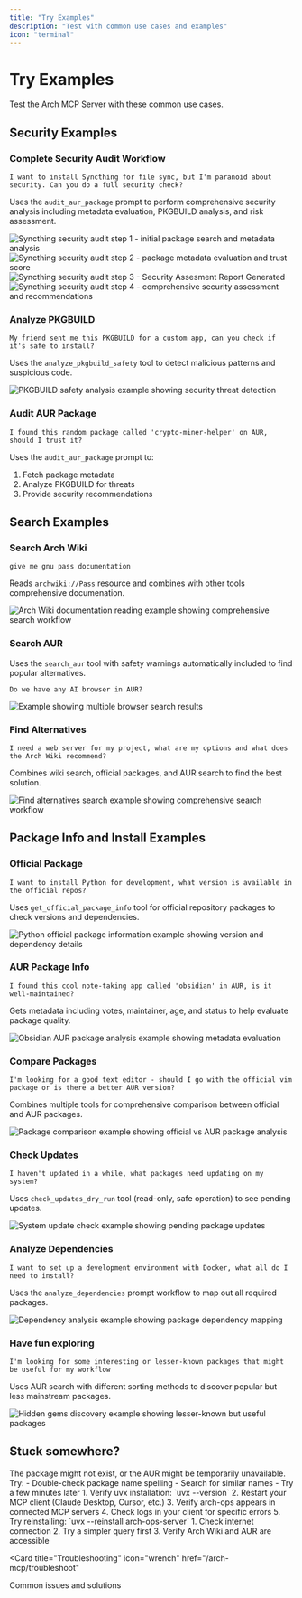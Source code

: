 ```yaml
---
title: "Try Examples"
description: "Test with common use cases and examples"
icon: "terminal"
---
```


# Try Examples

Test the Arch MCP Server with these common use cases.

## Security Examples

### Complete Security Audit Workflow

```
I want to install Syncthing for file sync, but I'm paranoid about security. Can you do a full security check?
```

Uses the `audit_aur_package` prompt to perform comprehensive security analysis including metadata evaluation, PKGBUILD analysis, and risk assessment.

<Columns cols={2}>
  <Frame caption="Step 1: Initial Package Search Using Multiple Tools">
    <img 
      src="/images/examples/syncthing1.png" 
      alt="Syncthing security audit step 1 - initial package search and metadata analysis" 
      style={{ borderRadius: '0.5rem', width: '100%' }}
    />
  </Frame>
  
  <Frame caption="Step 2: Metadata Analysis of AUR Package">
    <img 
      src="/images/examples/syncthing2.png" 
      alt="Syncthing security audit step 2 - package metadata evaluation and trust score" 
      style={{ borderRadius: '0.5rem', width: '100%' }}
    />
  </Frame>
  
  <Frame caption="Step 3: Security Assessment Report Generated">
    <img 
      src="/images/examples/syncthing3.png" 
      alt="Syncthing security audit step 3 - Security Assesment Report Generated" 
      style={{ borderRadius: '0.5rem', width: '100%' }}
    />
  </Frame>
  
  <Frame caption="Step 4: Decision left on user with complete guide">
    <img 
      src="/images/examples/syncthing4.png" 
      alt="Syncthing security audit step 4 - comprehensive security assessment and recommendations" 
      style={{ borderRadius: '0.5rem', width: '100%' }}
    />
  </Frame>
</Columns>



### Analyze PKGBUILD

```
My friend sent me this PKGBUILD for a custom app, can you check if it's safe to install?
```

Uses the `analyze_pkgbuild_safety` tool to detect malicious patterns and suspicious code.

<Frame caption="Example of PKGBUILD safety analysis">
  <img 
    src="/images/examples/analyze_pkgbuild_safety.png" 
    alt="PKGBUILD safety analysis example showing security threat detection" 
    style={{ borderRadius: '0.5rem' }}
  />
</Frame>

### Audit AUR Package

```
I found this random package called 'crypto-miner-helper' on AUR, should I trust it?
```

Uses the `audit_aur_package` prompt to:
1. Fetch package metadata
2. Analyze PKGBUILD for threats
3. Provide security recommendations


## Search Examples

### Search Arch Wiki

```
give me gnu pass documentation
```

Reads `archwiki://Pass` resource and combines with other tools comprehensive documenation.

<Frame caption="Example of reading Arch Wiki documentation">
  <img 
    src="/images/examples/wiki-docs.png" 
    alt="Arch Wiki documentation reading example showing comprehensive search workflow" 
    style={{ borderRadius: '0.5rem' }}
  />
</Frame>

### Search AUR

Uses the `search_aur` tool with safety warnings automatically included to find popular alternatives.

```
Do we have any AI browser in AUR?
```

<Frame caption="Example of finding browsers through comprehensive search">
  <img 
    src="/images/examples/browser-search.png" 
    alt="Example showing multiple browser search results" 
    style={{ borderRadius: '0.5rem' }}
  />
</Frame>


### Find Alternatives

```
I need a web server for my project, what are my options and what does the Arch Wiki recommend?
```

Combines wiki search, official packages, and AUR search to find the best solution.

<Frame caption="Example of finding alternatives through comprehensive search">
  <img 
    src="/images/examples/find_alternatives.png" 
    alt="Find alternatives search example showing comprehensive search workflow" 
    style={{ borderRadius: '0.5rem' }}
  />
</Frame>

## Package Info and Install Examples

### Official Package

```
I want to install Python for development, what version is available in the official repos?
```

Uses `get_official_package_info` tool for official repository packages to check versions and dependencies.

<Frame caption="Example of checking official Python package information">
  <img 
    src="/images/examples/python-repos.png" 
    alt="Python official package information example showing version and dependency details" 
    style={{ borderRadius: '0.5rem' }}
  />
</Frame>


### AUR Package Info

```
I found this cool note-taking app called 'obsidian' in AUR, is it well-maintained?
```

Gets metadata including votes, maintainer, age, and status to help evaluate package quality.

<Frame caption="Example of analyzing AUR package metadata for Obsidian">
  <img 
    src="/images/examples/obsidian-analysis.png" 
    alt="Obsidian AUR package analysis example showing metadata evaluation" 
    style={{ borderRadius: '0.5rem' }}
  />
</Frame>

### Compare Packages

```
I'm looking for a good text editor - should I go with the official vim package or is there a better AUR version?
```

Combines multiple tools for comprehensive comparison between official and AUR packages.

<Frame caption="Example of comparing packages between official and AUR repositories">
  <img 
    src="/images/examples/compare_packages.png" 
    alt="Package comparison example showing official vs AUR package analysis" 
    style={{ borderRadius: '0.5rem' }}
  />
</Frame>

### Check Updates

```
I haven't updated in a while, what packages need updating on my system?
```

Uses `check_updates_dry_run` tool (read-only, safe operation) to see pending updates.

<Frame caption="Example of checking system updates">
  <img 
    src="/images/examples/check_update_dry_run.png" 
    alt="System update check example showing pending package updates" 
    style={{ borderRadius: '0.5rem' }}
  />
</Frame>

### Analyze Dependencies

```
I want to set up a development environment with Docker, what all do I need to install?
```

Uses the `analyze_dependencies` prompt workflow to map out all required packages.

<Frame caption="Example of analyzing package dependencies for development environment setup">
  <img 
    src="/images/examples/dependency-analysis.png" 
    alt="Dependency analysis example showing package dependency mapping" 
    style={{ borderRadius: '0.5rem' }}
  />
</Frame>

### Have fun exploring

```
I'm looking for some interesting or lesser-known packages that might be useful for my workflow
```

Uses AUR search with different sorting methods to discover popular but less mainstream packages.

<Frame caption="Example of discovering hidden gems in AUR">
  <img 
    src="/images/examples/hidden-gems.png" 
    alt="Hidden gems discovery example showing lesser-known but useful packages" 
    style={{ borderRadius: '0.5rem' }}
  />
</Frame>


## Stuck somewhere?

<Accordion title="AUR search returns no results?">
The package might not exist, or the AUR might be temporarily unavailable. Try:
- Double-check package name spelling
- Search for similar names
- Try a few minutes later
</Accordion>

<Accordion title="Tool not working?">
1. Verify uvx installation: `uvx --version`
2. Restart your MCP client (Claude Desktop, Cursor, etc.)
3. Verify arch-ops appears in connected MCP servers
4. Check logs in your client for specific errors
5. Try reinstalling: `uvx --reinstall arch-ops-server`
</Accordion>

<Accordion title="Getting timeout errors?">
1. Check internet connection
2. Try a simpler query first
3. Verify Arch Wiki and AUR are accessible
</Accordion>


<Card
  title="Troubleshooting"
  icon="wrench"
  href="/arch-mcp/troubleshoot"
>
  Common issues and solutions
</Card>
